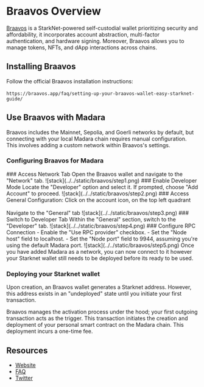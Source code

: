
# Braavos Overview
[Braavos](https://www.braavos.app) is a StarkNet-powered self-custodial wallet prioritizing security and affordability, it incorporates account abstraction, multi-factor authentication, and hardware signing. Moreover, Braavos allows you to manage tokens, NFTs, and dApp interactions across chains.

## Installing Braavos 
Follow the official Braavos installation instructions:<br></br>
`https://braavos.app/faq/setting-up-your-braavos-wallet-easy-starknet-guide/`

## Use Braavos with Madara
Braavos includes the Mainnet, Sepolia, and Goerli networks by default, but connecting with your local Madara chain requires manual configuration. This involves adding a custom network within Braavos's settings.

### Configuring Braavos for Madara
<Steps>
### Access Network Tab
Open the Braavos wallet and navigate to the "Network" tab.
![stack](../../static/braavos/step1.png)
### Enable Developer Mode
Locate the "Developer" option and select it. If prompted, choose "Add Account" to proceed.
![stack](../../static/braavos/step2.png)
### Access General Configuration:
Click on the account icon, on the top left quadrant<br></br>
Navigate to the "General" tab
![stack](../../static/braavos/step3.png)
### Switch to Developer Tab
Within the "General" section, switch to the "Developer" tab.
![stack](../../static/braavos/step4.png)
### Configure RPC Connection
- Enable the "Use RPC provider" checkbox.
- Set the "Node host" field to localhost.
- Set the "Node port" field to 9944, assuming you're using the default Madara port.
![stack](../../static/braavos/step5.png)
</Steps>
Once you have added Madara as a network, you can now connect to it however your Starknet wallet still needs to be deployed before its ready to be used.

### Deploying your Starknet wallet
Upon creation, an Braavos wallet generates a Starknet address. However, this address exists in an "undeployed" state until you initiate your first transaction. 

Braavos manages the activation process under the hood; your first outgoing transaction acts as the trigger.
This transaction initiates the creation and deployment of your personal smart contract on the Madara chain.  This deployment incurs a one-time fee.

## Resources
- [Website](https://braavos.app/)
- [FAQ](https://www.Braavosyz/faq/)
- [Twitter](https://twitter.com/Braavos)